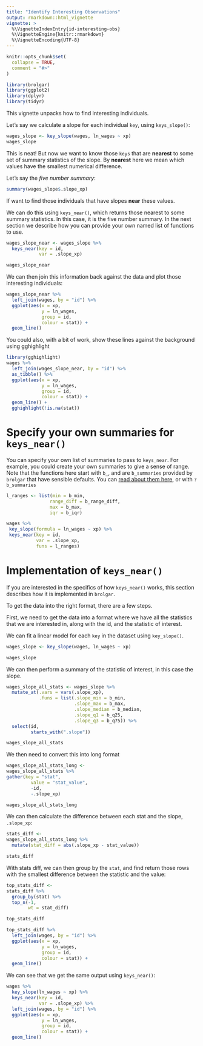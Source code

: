 ```yaml
---
title: "Identify Interesting Observations"
output: rmarkdown::html_vignette
vignette: >
  %\VignetteIndexEntry{id-interesting-obs}
  %\VignetteEngine{knitr::rmarkdown}
  %\VignetteEncoding{UTF-8}
---
```


```r
knitr::opts_chunk$set(
  collapse = TRUE,
  comment = "#>"
)

library(brolgar)
library(ggplot2)
library(dplyr)
library(tidyr)
```

This vignette unpacks how to find interesting individuals.

Let's say we calculate a slope for each individual `key`, using `keys_slope()`:

```r
wages_slope <- key_slope(wages, ln_wages ~ xp) 
wages_slope
```

This is neat! But now we want to know those `keys` that are **nearest** to some set of summary statistics of the slope. By **nearest** here we mean which values have the smallest numerical difference.

Let's say the _five number summary_:

```r
summary(wages_slope$.slope_xp)
```

If want to find those individuals that have slopes **near** these values.

We can do this using `keys_near()`, which returns those nearest to some summary
statistics. In this case, it is the five number summary. In the next section we describe how you can provide your own named list of functions to use.

```r

wages_slope_near <- wages_slope %>%
  keys_near(key = id,
            var = .slope_xp)

wages_slope_near

```

We can then join this information back against the data and plot those 
interesting individuals:

```r

wages_slope_near %>%
  left_join(wages, by = "id") %>%
  ggplot(aes(x = xp,
             y = ln_wages,
             group = id,
             colour = stat)) + 
  geom_line()

```

You could also, with a bit of work, show these lines against the background using gghighlight

```r
library(gghighlight)
wages %>%
  left_join(wages_slope_near, by = "id") %>%
  as_tibble() %>%
  ggplot(aes(x = xp,
             y = ln_wages,
             group = id,
             colour = stat)) + 
  geom_line() + 
  gghighlight(!is.na(stat))

```

# Specify your own summaries for `keys_near()`

You can specify your own list of summaries to pass to `keys_near`.  For example, you could create your own summaries to give a sense of range. Note that the functions here start with `b_`, and are `b_summaries` provided by `brolgar` that have sensible defaults. You can [read about them here](http://brolgar.njtierney.com/reference/b_summaries.html), or with `?b_summaries`

```r
l_ranges <- list(min = b_min,
                range_diff = b_range_diff,
                max = b_max,
                iqr = b_iqr)

wages %>%
 key_slope(formula = ln_wages ~ xp) %>%
 keys_near(key = id,
           var = .slope_xp,
           funs = l_ranges)

```

# Implementation of `keys_near()`

If you are interested in the specifics of how `keys_near()` works, this section describes how it is implemented in `brolgar`.

To get the data into the right format, there are a few steps.

First, we need to get the data into a format where we have all the statistics that we are interested in, along with the id, and the statistic of interest.

We can fit a linear model for each `key` in the dataset using `key_slope()`.

```r
wages_slope <- key_slope(wages, ln_wages ~ xp)

wages_slope
```

We can then perform a summary of the statistic of interest, in this case the slope.

```r
wages_slope_all_stats <- wages_slope %>%
  mutate_at(.vars = vars(.slope_xp),
            .funs = list(.slope_min = b_min,
                         .slope_max = b_max,
                         .slope_median = b_median,
                         .slope_q1 = b_q25,
                         .slope_q3 = b_q75)) %>%
  select(id,
         starts_with(".slope"))

wages_slope_all_stats
```

We then need to convert this into long format

```r
wages_slope_all_stats_long <- 
wages_slope_all_stats %>%
gather(key = "stat",
         value = "stat_value",
         -id,
         -.slope_xp)

wages_slope_all_stats_long
```

We can then calculate the difference between each stat and the slope, `.slope_xp`:
```r
stats_diff <- 
wages_slope_all_stats_long %>%
  mutate(stat_diff = abs(.slope_xp - stat_value))

stats_diff
```

With stats diff, we can then group by the `stat`, and find return those rows with the smallest difference between the statistic and the value:

```r
top_stats_diff <- 
stats_diff %>%
  group_by(stat) %>%
  top_n(-1,
        wt = stat_diff)

top_stats_diff
```

```r
top_stats_diff %>%
  left_join(wages, by = "id") %>%
  ggplot(aes(x = xp,
             y = ln_wages,
             group = id,
             colour = stat)) + 
  geom_line()
```

We can see that we get the same output using `keys_near()`:

```r
wages %>%
  key_slope(ln_wages ~ xp) %>%
  keys_near(key = id,
            var = .slope_xp) %>%
  left_join(wages, by = "id") %>%
  ggplot(aes(x = xp,
             y = ln_wages,
             group = id,
             colour = stat)) + 
  geom_line()
```

